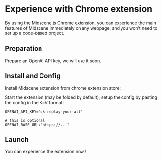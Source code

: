 # Experience with Chrome extension

By using the Midscene.js Chrome extension, you can experience the main features of Midscene immediately on any webpage, and you won’t need to set up a code-based project.


## Preparation

Prepare an OpenAI API key, we will use it soon.


## Install and Config

Install Midscene extension from chrome extension store: 


Start the extension (may be folded by default), setup the config by pasting the config in the K=V format:

```shell
OPENAI_API_KEY="sk-replay-your-all"

# this is optional
OPENAI_BASE_URL="https://..."
```

## Launch

You can experience the extension now ! 
